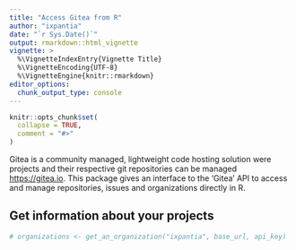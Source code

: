 ```yaml
---
title: "Access Gitea from R"
author: "ixpantia"
date: "`r Sys.Date()`"
output: rmarkdown::html_vignette
vignette: >
  %\VignetteIndexEntry{Vignette Title}
  %\VignetteEncoding{UTF-8}
  %\VignetteEngine{knitr::rmarkdown}
editor_options: 
  chunk_output_type: console
---
```


```r
knitr::opts_chunk$set(
  collapse = TRUE,
  comment = "#>"
)
```

Gitea is a community managed, lightweight code hosting solution  were projects
and their respective git repositories can be managed  <https://gitea.io>. This
package gives an interface to the 'Gitea' API to  access and manage
repositories, issues and organizations directly in R.

## Get information about your projects

```r
# organizations <- get_an_organization("ixpantia", base_url, api_key)
```
